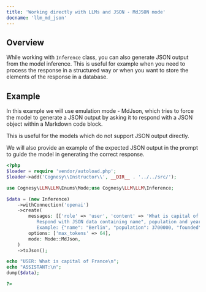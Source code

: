 ```yaml
---
title: 'Working directly with LLMs and JSON - MdJSON mode'
docname: 'llm_md_json'
---
```


## Overview

While working with `Inference` class, you can also generate JSON output
from the model inference. This is useful for example when you need to
process the response in a structured way or when you want to store the
elements of the response in a database.

## Example

In this example we will use emulation mode - MdJson, which tries to
force the model to generate a JSON output by asking it to respond
with a JSON object within a Markdown code block.

This is useful for the models which do not support JSON output directly.

We will also provide an example of the expected JSON output in the prompt
to guide the model in generating the correct response.

```php
<?php
$loader = require 'vendor/autoload.php';
$loader->add('Cognesy\\Instructor\\', __DIR__ . '../../src/');

use Cognesy\LLM\LLM\Enums\Mode;use Cognesy\LLM\LLM\Inference;

$data = (new Inference)
    ->withConnection('openai')
    ->create(
        messages: [['role' => 'user', 'content' => 'What is capital of France? \
           Respond with JSON data containing name", population and year of founding. \
           Example: {"name": "Berlin", "population": 3700000, "founded": 1237}']],
        options: ['max_tokens' => 64],
        mode: Mode::MdJson,
    )
    ->toJson();

echo "USER: What is capital of France\n";
echo "ASSISTANT:\n";
dump($data);

?>
```
